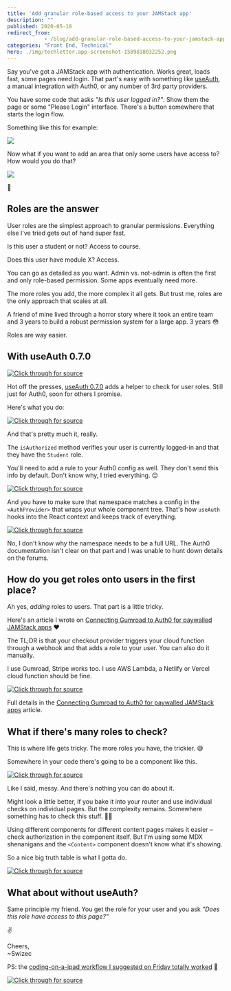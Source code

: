 ```yaml
---
title: 'Add granular role-based access to your JAMStack app'
description: ""
published: 2020-05-18
redirect_from: 
            - /blog/add-granular-role-based-access-to-your-jamstack-app/swizec/9418
categories: "Front End, Technical"
hero: ./img/techletter.app-screenshot-1589818032252.png
---
```

Say you&#x27;ve got a JAMStack app with authentication. Works great, loads fast, some pages need login. That part&#x27;s easy with something like [useAuth](https://github.com/Swizec/useAuth), a manual integration with Auth0, or any number of 3rd party providers.



You have some code that asks _&quot;Is this user logged in?&quot;_. Show them the page or some &quot;Please Login&quot; interface. There&#x27;s a button somewhere that starts the login flow.



Something like this for example:



![](./img/HREDYcq.gif)



Now what if you want to add an area that only some users have access to? How would you do that?



![](./img/5eSMcCw.gif)



🤔



## Roles are the answer



User roles are the simplest approach to granular permissions. Everything else I&#x27;ve tried gets out of hand super fast.



Is this user a student or not? Access to course.



Does this user have module X? Access.



You can go as detailed as you want. Admin vs. not-admin is often the first and only role-based permission. Some apps eventually need more.



The more roles you add, the more complex it all gets. But trust me, roles are the only approach that scales at all.



A friend of mine lived through a horror story where it took an entire team and 3 years to build a robust permission system for a large app. 3 years 😳



Roles are way easier.



## With useAuth 0.7.0





[![Click through for source](./img/techletter.app-screenshot-1589818032252.png)](https://www.youtube.com/watch?v=X9PHqmnzr4k)





Hot off the presses, [useAuth 0.7.0](https://github.com/Swizec/useAuth) adds a helper to check for user roles. Still just for Auth0, soon for others I promise.



Here&#x27;s what you do:



[![Click through for source](./img/techletter.app-screenshot-1589818031718.png)](https://carbon.now.sh/?bg=rgba(255,255,255,1)&amp;t=seti&amp;l=javascript&amp;ds=true&amp;wc=true&amp;wa=true&amp;pv=48px&amp;ph=32px&amp;ln=false&amp;code=const%20ForStudentsOnly%20%3D%20()%20%3D%3E%20%7B%0A%09const%20%7B%20isAuthorized%20%7D%20%3D%20useAuth()%0A%09%0A%09if%20(isAuthorized(%22Student%22))%20%7B%0A%09%09return%20%3CReallyCoolContent%20%2F%3E%0A%09%7D%20else%20%7B%0A%09%09return%20%3CNoAccess%20%2F%3E%0A%09%7D%0A%7D)



And that&#x27;s pretty much it, really.



The `isAuthorized` method verifies your user is currently logged-in and that they have the `Student` role.



You&#x27;ll need to add a rule to your Auth0 config as well. They don&#x27;t send this info by default. Don&#x27;t know why, I tried everything. 😔



[![Click through for source](./img/techletter.app-screenshot-1589818029535.png)](https://carbon.now.sh/?bg=rgba(255,255,255,1)&amp;t=seti&amp;l=javascript&amp;ds=true&amp;wc=true&amp;wa=true&amp;pv=48px&amp;ph=32px&amp;ln=false&amp;code=%2F%2F%20this%20goes%20in%20Auth0%2Frules%20config%20as%20a%20new%20rule%0Afunction%20(user%2C%20context%2C%20callback)%20%7B%0A%20%20const%20namespace%20%3D%20&#x27;https%3A%2F%2FYOUR_DOMAIN&#x27;%3B%0A%20%20const%20assignedRoles%20%3D%20(context.authorization%20%7C%7C%20%7B%7D).roles%3B%0A%20%20%0A%20%20user.user_metadata%20%3D%20user.user_metadata%20%7C%7C%20%7B%7D%3B%0A%0A%20%20user.user_metadata.roles%20%3D%20assignedRoles%3B%0A%0A%20%20context.idToken%5Bnamespace%20%2B%20&#x27;%2Fuser_metadata&#x27;%5D%20%3D%20user.user_metadata%3B%0A%0A%20%20callback(null%2C%20user%2C%20context)%3B%0A%7D)



And you have to make sure that namespace matches a config in the `<AuthProvider>` that wraps your whole component tree. That&#x27;s how `useAuth` hooks into the React context and keeps track of everything.



[![Click through for source](./img/techletter.app-screenshot-1589818029965.png)](https://carbon.now.sh/?bg=rgba(255,255,255,1)&amp;t=seti&amp;l=javascript&amp;ds=true&amp;wc=true&amp;wa=true&amp;pv=48px&amp;ph=32px&amp;ln=false&amp;code=export%20const%20wrapPageElement%20%3D%20(%7B%20element%2C%20props%20%7D)%20%3D%3E%20(%0A%20%20%3CAuthProvider%0A%20%20%20%20%2F%2F%20...%0A%20%20%20%20customPropertyNamespace%3D%22https%3A%2F%2FYOUR_DOMAIN%22%0A%20%20%3E%0A%20%20%20%20%3CLayout%20%7B...props%7D%3E%7Belement%7D%3C%2FLayout%3E%0A%20%20%3C%2FAuthProvider%3E%0A))



No, I don&#x27;t know why the namespace needs to be a full URL. The Auth0 documentation isn&#x27;t clear on that part and I was unable to hunt down details on the forums.



## How do you get roles onto users in the first place?



Ah yes, _adding_ roles to users. That part is a little tricky.



Here&#x27;s an article I wrote on [Connecting Gumroad to Auth0 for paywalled JAMStack apps](https://swizec.com/blog/connecting-gumroad-to-auth0-for-paywalled-jamstack-apps/swizec/9336) ❤️



The TL;DR is that your checkout provider triggers your cloud function through a webhook and that adds a role to your user. You can also do it manually.



I use Gumroad, Stripe works too. I use AWS Lambda, a Netlify or Vercel cloud function should be fine.



[![Click through for source](./img/techletter.app-screenshot-1589818029816.png)](https://carbon.now.sh/?bg=rgba(255,255,255,1)&amp;t=seti&amp;l=javascript&amp;ds=true&amp;wc=true&amp;wa=true&amp;pv=48px&amp;ph=32px&amp;ln=false&amp;code=%2F%2F%20this%20bit%20of%20code%20adds%20a%20role%20to%20user%0A%20%20if%20(FindYourIdea_PRODUCTS.includes(ping.product_permalink))%20%7B%0A%20%20%20%20%2F%2F%20create%20or%20get%20user%0A%20%20%20%20const%20user%20%3D%20await%20upsertUser(ping)%0A%0A%20%20%20%20if%20(user)%20%7B%0A%20%20%20%20%20%20const%20auth0%20%3D%20await%20getAuth0Client()%0A%0A%20%20%20%20%20%20%2F%2F%20add%20the%20right%20role%0A%20%20%20%20%20%20await%20auth0.assignRolestoUser(%0A%20%20%20%20%20%20%20%20%7B%20id%3A%20user.user_id!%20%7D%2C%0A%20%20%20%20%20%20%20%20%7B%0A%20%20%20%20%20%20%20%20%20%20%2F%2F%20hardcoded%20FindYourIdea%20role%20id%20from%20Auth0%20URL%0A%20%20%20%20%20%20%20%20%20%20roles%3A%20%5BROLE_ID%5D%2C%0A%20%20%20%20%20%20%20%20%7D%0A%20%20%20%20%20%20)%0A%20%20%20%20%7D%0A%20%20%7D)



Full details in the [Connecting Gumroad to Auth0 for paywalled JAMStack apps](https://swizec.com/blog/connecting-gumroad-to-auth0-for-paywalled-jamstack-apps/swizec/9336) article.



## What if there&#x27;s many roles to check?



This is where life gets tricky. The more roles you have, the trickier. 😅



Somewhere in your code there&#x27;s going to be a component like this.



[![Click through for source](./img/techletter.app-screenshot-1589818029955.png)](https://carbon.now.sh/?bg=rgba(255,255,255,1)&amp;t=seti&amp;l=javascript&amp;ds=true&amp;wc=true&amp;wa=true&amp;pv=48px&amp;ph=32px&amp;ln=false&amp;code=const%20LockedContent%20%3D%20(props)%20%3D%3E%20%7B%0A%20%20const%20allowUnauth%20%3D%20UNAUTH_PAGES.includes(currentLocation(props))%0A%20%20const%20%7B%20isAuthorized%2C%20isAuthenticated%20%7D%20%3D%20useAuth()%0A%0A%20%20if%20(!allowUnauth%20%26%26%20!isAuthenticated())%20%7B%0A%20%20%20%20%2F%2F%20not%20even%20logged%20in%2C%20ask%20for%20login%0A%20%20%20%20return%20%3CPleaseLogin%20%2F%3E%0A%20%20%7D%20else%20%7B%0A%20%20%20%20if%20(isFindYourIdeaPage(props))%20%7B%0A%20%20%20%20%20%20if%20(isAuthorized(%22FindYourIdea%22))%20%7B%0A%20%20%20%20%20%20%20%20%2F%2F%20FindYourIdea%20page%2C%20access%20-%3E%20show%0A%20%20%20%20%20%20%20%20return%20%3CContent%20%7B...props%7D%20%2F%3E%0A%20%20%20%20%20%20%7D%20else%20%7B%0A%20%20%20%20%20%20%20%20%2F%2F%20FindYourIdea%20page%2C%20no%20access%20-%3E%20buy%0A%20%20%20%20%20%20%20%20return%20%3CPleasePurchase%20findYourIdea%20%2F%3E%0A%20%20%20%20%20%20%7D%0A%20%20%20%20%7D%20else%20if%20(isAuthorized(%22Student%22))%20%7B%0A%20%20%20%20%20%20%2F%2F%20ServerlessReactDev%20page%2C%20acces%20-%3E%20show%0A%20%20%20%20%20%20return%20%3CContent%20%7B...props%7D%20%2F%3E%0A%20%20%20%20%7D%20else%20if%20(allowUnauth)%20%7B%0A%20%20%20%20%20%20%2F%2F%20no%20auth%20required%20-%3E%20show%0A%20%20%20%20%20%20return%20%3CContent%20%7B...props%7D%20%2F%3E%0A%20%20%20%20%7D%20else%20%7B%0A%20%20%20%20%20%20%2F%2F%20ServerlessReactDev%20page%2C%20no%20access%20-%3E%20buy%0A%20%20%20%20%20%20return%20%3CPleasePurchase%20%2F%3E%0A%20%20%20%20%7D%0A%20%20%7D%0A%7D)



Like I said, messy. And there&#x27;s nothing you can do about it.



Might look a little better, if you bake it into your router and use individual checks on individual pages. But the complexity remains. Somewhere something has to check this stuff. 🤷‍♀️



Using different components for different content pages makes it easier – check authorization in the component itself. But I&#x27;m using some MDX shenanigans and the `<Content>` component doesn&#x27;t know what it&#x27;s showing.



So a nice big truth table is what I gotta do.





[![Click through for source](./img/techletter.app-screenshot-1589818030521.png)](https://twitter.com/Swizec/status/1250144894808547328)





## What about without useAuth?



Same principle my friend. You get the role for your user and you ask _&quot;Does this role have access to this page?&quot;_



✌️



Cheers,  
~Swizec



PS: the [coding-on-a-ipad workflow I suggested on Friday totally worked](https://swizec.com/blog/looking-for-the-perfect-light-work-device/swizec/9413) 🤘





[![Click through for source](./img/techletter.app-screenshot-1589818031419.png)](https://youtu.be/OqZeMqRqr9A)